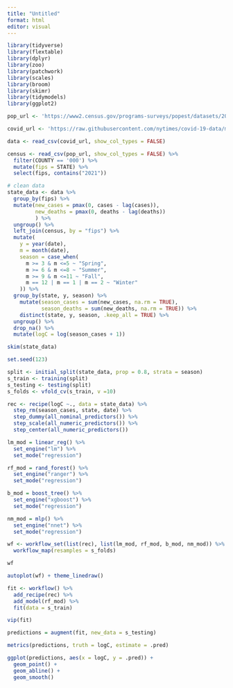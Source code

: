 ```yaml
---
title: "Untitled"
format: html
editor: visual
---
```


```r
library(tidyverse)
library(flextable)
library(dplyr)
library(zoo)
library(patchwork)
library(scales)
library(broom)
library(skimr)
library(tidymodels)
library(ggplot2)
```

```r
pop_url <- 'https://www2.census.gov/programs-surveys/popest/datasets/2020-2023/counties/totals/co-est2023-alldata.csv'
```

```r
covid_url <- 'https://raw.githubusercontent.com/nytimes/covid-19-data/master/us-states.csv'
```

```r
data <- read_csv(covid_url, show_col_types = FALSE)
```

```r
census <- read_csv(pop_url, show_col_types = FALSE) %>%
  filter(COUNTY == '000') %>% 
  mutate(fips = STATE) %>% 
  select(fips, contains("2021"))

```

```r
# clean data
state_data <- data %>% 
  group_by(fips) %>% 
  mutate(new_cases = pmax(0, cases - lag(cases)),
         new_deaths = pmax(0, deaths - lag(deaths))
         ) %>% 
  ungroup() %>% 
  left_join(census, by = "fips") %>% 
  mutate(
    y = year(date),
    m = month(date),
    season = case_when(
      m >= 3 & m <=5 ~ "Spring",
      m >= 6 & m <=8 ~ "Summer",
      m >= 9 & m <=11 ~ "Fall",
      m == 12 | m == 1 | m == 2 ~ "Winter"
    )) %>% 
  group_by(state, y, season) %>% 
    mutate(season_cases = sum(new_cases, na.rm = TRUE),
           season_deaths = sum(new_deaths, na.rm = TRUE)) %>% 
    distinct(state, y, season, .keep_all = TRUE) %>% 
  ungroup() %>% 
  drop_na() %>% 
  mutate(logC = log(season_cases + 1))

skim(state_data)
```

```r
set.seed(123)

split <- initial_split(state_data, prop = 0.8, strata = season)
s_train <- training(split)
s_testing <- testing(split)
s_folds <- vfold_cv(s_train, v =10)

```

```r
rec <- recipe(logC ~., data = state_data) %>% 
  step_rm(season_cases, state, date) %>% 
  step_dummy(all_nominal_predictors()) %>% 
  step_scale(all_numeric_predictors()) %>% 
  step_center(all_numeric_predictors())
```

```r
lm_mod = linear_reg() %>% 
  set_engine("lm") %>% 
  set_mode("regression")

rf_mod = rand_forest() %>% 
  set_engine("ranger") %>% 
  set_mode("regression")

b_mod = boost_tree() %>% 
  set_engine("xgboost") %>% 
  set_mode("regression")

nm_mod = mlp() %>% 
  set_engine("nnet") %>% 
  set_mode("regression")
```

```r
wf <- workflow_set(list(rec), list(lm_mod, rf_mod, b_mod, nm_mod)) %>% 
  workflow_map(resamples = s_folds)

wf

autoplot(wf) + theme_linedraw()
```

```r
fit <- workflow() %>% 
  add_recipe(rec) %>% 
  add_model(rf_mod) %>% 
  fit(data = s_train)
```

```r
vip(fit)
```

```r
predictions = augment(fit, new_data = s_testing)

metrics(predictions, truth = logC, estimate = .pred)

ggplot(predictions, aes(x = logC, y = .pred)) +
  geom_point() +
  geom_abline() +
  geom_smooth()
```

